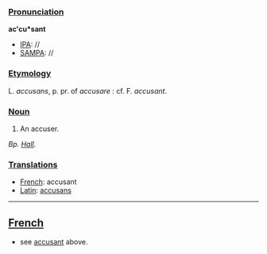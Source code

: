 ===[[Pronunciation]]===

'''ac'cu*sant'''
*[[IPA]]: //
*[[SAMPA]]: //
===[[Etymology]]===

L. ''accusans'', p. pr. of ''accusare''  : cf. F. ''accusant''.
===[[Noun]]===

#An accuser.

''Bp. [[Hall]].''
===[[Translations]]===

*[[French]]: accusant
*[[Latin]]: [[accusans]]
----
==[[French]]==

*see [[accusant#Pronunciation|accusant]] above.